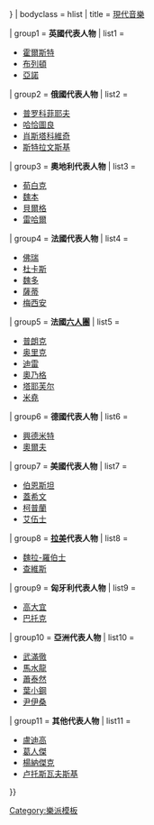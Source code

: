 <noinclude>
{{NoteTA
|G1=Music
}}
</noinclude>
{{Navbox
| name = 現代音樂
| state = {{{state<includeonly>|{{{1|autocollapse}}}</includeonly>}}}
| bodyclass = hlist
| title = [[現代音樂]]

| group1 = '''英國代表人物'''
| list1 =
* [[古斯塔夫·霍爾斯特|霍爾斯特]]
* [[本杰明·布里顿|布列頓]]
* [[馬爾康·亞諾|亞諾]]

| group2 = '''俄國代表人物'''
| list2 =
* [[谢尔盖·普罗科菲耶夫|普罗科菲耶夫]]
* [[阿拉姆·哈恰圖良|哈恰圖良]]
* [[季米特里·肖斯塔科維奇|肖斯塔科維奇]]
* [[伊戈爾·斯特拉文斯基|斯特拉文斯基]]

| group3 = '''奧地利代表人物'''
| list3 =
* [[阿诺德·勋伯格|荀白克]]
* [[安東·馮·韋伯恩|魏本]]
* [[阿爾班·貝爾格|貝爾格]]
* [[弗朗茲·雷哈爾|雷哈爾]]

| group4 = '''法國代表人物'''
| list4 =
* [[加布里埃爾·佛瑞|佛瑞]]
* [[保羅·杜卡斯|杜卡斯]]
* [[夏爾-瑪麗·魏多|魏多]]
* [[埃里克·薩蒂|薩蒂]]
* [[梅西安]]

| group5 = '''法國[[六人團]]'''
| list5 =
* [[弗朗西·普朗克|普朗克]]
* [[乔治·奥里克|奥里克]]
* [[路易·迪雷|迪雷]]
* [[阿圖爾·奧乃格|奧乃格]]
* [[热尔梅娜·塔耶芙尔|塔耶芙尔]]
* [[大流士·米堯|米堯]]

| group6 = '''德國代表人物'''
| list6 =
* [[保羅·興德米特 | 興德米特]]
* [[卡爾·奧爾夫|奧爾夫]]

| group7 = '''美國代表人物'''
| list7 =
* [[倫納德·伯恩斯坦|伯恩斯坦]]
* [[喬治·蓋希文|蓋希文]]
* [[阿隆·科普蘭|柯普蘭]]
* [[查理斯·艾伍士|艾伍士]]

| group8 = '''[[拉美]]代表人物'''
| list8 =
* [[海托爾·維拉-羅伯斯|魏拉-羅伯士]]
* [[卡洛斯·查維斯|查維斯]]

| group9 = '''匈牙利代表人物'''
| list9 =
* [[高大宜]]
* [[巴托克·貝拉|巴托克]]

| group10 = '''亞洲代表人物'''
| list10 =
* [[武滿徹]]
* [[馬水龍]]
* [[蕭泰然]]
* [[葉小鋼]]
* [[尹伊桑]]

| group11 = '''其他代表人物'''
| list11 =
* [[盧迪高]]
* [[帕西·葛人傑|葛人傑]]
* [[楊納傑克]]
* [[卢托斯瓦夫斯基]]
}}
<noinclude>
[[Category:樂派模板]]
</noinclude>